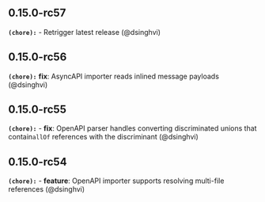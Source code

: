 ## 0.15.0-rc57
**`(chore):`** - Retrigger latest release (@dsinghvi)

## 0.15.0-rc56
**`(chore):`** **fix**: AsyncAPI importer reads inlined message payloads (@dsinghvi)

## 0.15.0-rc55
**`(chore):`** - **fix**: OpenAPI parser handles converting discriminated unions that contain`allOf` references with the discriminant (@dsinghvi)

## 0.15.0-rc54
**`(chore):`** - **feature**: OpenAPI importer supports resolving multi-file references (@dsinghvi)

